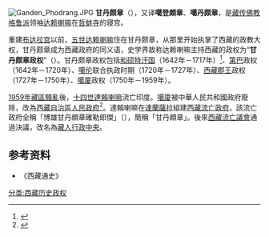 [[File:Ganden_Phodrang.JPG|thumb]]
'''甘丹颇章'''（{{Bo|z=དགའ་ལྡན་ཕོ་བྲང|w=dga' ldan pho brang}}），又译'''噶登頗章'''、'''噶丹颇章'''，是[[藏传佛教|藏传佛教]][[格鲁派|格鲁派]]领袖[[达赖喇嘛|达赖喇嘛]]在[[哲蚌寺|哲蚌寺]]的寝宫。

重建[[布达拉宫|布达拉宫]]以前，[[五世达赖喇嘛|五世达赖喇嘛]]住在甘丹颇章，从那里开始执掌了西藏的政教大权，甘丹颇章成为西藏政府的同义语，史学界故称达赖喇嘛主持西藏的政权为“'''甘丹颇章政权'''”（{{bo|z=དགའ་ལྡན་ཕོ་བྲང་གི་སྲིད་སྐྱོང་དུས་རབས།}}）。甘丹颇章政权包括[[和硕特汗国|和硕特汗国]]（1642年－1717年）<ref name="Shakabpa1984">{{cite book|author=W. D. Shakabpa|author-link=夏格巴·旺秋德丹| title=''Tibet: A Political History''|url=https://books.google.com/books?id=iKziAAAAMAAJ|year=1984| publisher=Potala Publications| isbn=978-0-9611474-1-9|page=111}}</ref>、[[第巴|第巴]]政权（1642年－1720年）、[[噶伦|噶伦]]联合执政时期（1720年－1727年）、[[西藏郡王|西藏郡王]]政权（1727年－1750年）、[[噶厦|噶厦]]政权（1750年－1959年）。

[[1959年|1959年]][[1959年藏區騷亂|藏區騷亂]]後，[[十四世達賴喇嘛|十四世達賴喇嘛]]流亡印度。[[噶廈|噶廈]]被中華人民共和國政府廢除，改為[[西藏自治區人民政府|西藏自治區人民政府]]<ref name="中国西北少数民族通史 2009 p. ">{{cite book | title=中国西北少数民族通史 | publisher=民族出版社 | series=中国西北少数民族通史 | issue=第 13 卷 | year=2009 | isbn=978-7-105-09929-0 | url=https://books.google.com.tw/books?id=WCgRAQAAMAAJ | language=zh | access-date=2021-09-07 | page=225 | archive-date=2021-09-07 | archive-url=https://web.archive.org/web/20210907034148/https://books.google.com.tw/books?id=WCgRAQAAMAAJ | dead-url=no }}</ref>。達賴喇嘛在[[達蘭薩拉|達蘭薩拉]]組建[[西藏流亡政府|西藏流亡政府]]，該流亡政府全稱「博雄甘丹頗章確勒郎傑」（{{bo|z=བོད་གཞུང་དགའ་ལྡན་ཕོ་བྲང་ཕྱོགས་ལས་རྣམ་རྒྱལ་|w=bod gzhung dga' ldan pho brang phyogs las rnam rgyal}}），簡稱「甘丹頗章」。後來[[西藏流亡議會|西藏流亡議會]]通過決議，改名為[[藏人行政中央|藏人行政中央]]。

==参考资料==
{{reflist}}
*《西藏通史》
[[分类:西藏历史政权|分类:西藏历史政权]]